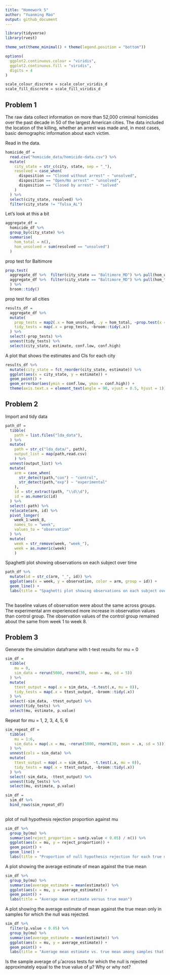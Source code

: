 ```yaml
---
title: "Homework 5"
author: "Yuanming Mao"
output: github_document
---
```


```r
library(tidyverse)
library(rvest)

theme_set(theme_minimal() + theme(legend.position = "bottom"))

options(
  ggplot2.continuous.colour = "viridis",
  ggplot2.continuous.fill = "viridis",
  digits = 4
)

scale_colour_discrete = scale_color_viridis_d
scale_fill_discrete = scale_fill_viridis_d

```

## Problem 1

The raw data collect information on more than 52,000 criminal homicides over the past decade in 50 of the largest American cities. The data included the location of the killing, whether an arrest was made and, in most cases, basic demographic information about each victim.

Read in the data.

```r
homicide_df = 
  read.csv("homicide_data/homicide-data.csv") %>% 
  mutate(
    city_state = str_c(city, state, sep = "_"),
    resolved = case_when(
      disposition == "Closed without arrest" ~ "unsolved",
      disposition == "Open/No arrest" ~ "unsolved",
      disposition == "Closed by arrest" ~ "solved"
    )
  ) %>% 
  select(city_state, resolved) %>% 
  filter(city_state != "Tulsa_AL")
```

Let's look at this a bit

```r
aggregate_df = 
  homicide_df %>% 
  group_by(city_state) %>% 
  summarise(
    hom_total = n(),
    hom_unsolved = sum(resolved == "unsolved")
  )
```

prop test for Baltimore

```r
prop.test(
  aggregate_df %>%  filter(city_state == "Baltimore_MD") %>% pull(hom_unsolved),
  aggregate_df %>%  filter(city_state == "Baltimore_MD") %>% pull(hom_total)
  ) %>% 
  broom::tidy()
```

prop test for all cities

```r
results_df = 
  aggregate_df %>% 
  mutate(
    prop_tests = map2(.x = hom_unsolved, .y = hom_total, ~prop.test(x = .x, n = .y)),
    tidy_tests = map(.x = prop_tests, ~broom::tidy(.x))
  ) %>% 
  select(-prop_tests) %>% 
  unnest(tidy_tests) %>% 
  select(city_state, estimate, conf.low, conf.high)
```

A plot that shows the estimates and CIs for each city

```r
results_df %>% 
  mutate(city_state = fct_reorder(city_state, estimate)) %>% 
  ggplot(aes(x = city_state, y = estimate)) +
  geom_point() +
  geom_errorbar(aes(ymin = conf.low, ymax = conf.high)) +
  theme(axis.text.x = element_text(angle = 90, vjust = 0.5, hjust = 1))
```


## Problem 2

Import and tidy data

```r
path_df = 
  tibble(
    path = list.files("lda_data"),
  ) %>% 
  mutate(
    path = str_c("lda_data/", path),
    output_list = map(path,read.csv)
    ) %>% 
  unnest(output_list) %>% 
  mutate(
    arm = case_when(
      str_detect(path,"con") ~ "control",
      str_detect(path,"exp") ~ "experimental"
    ),
    id = str_extract(path, "\\d\\d"),
    id = as.numeric(id)
  ) %>% 
  select(-path) %>% 
  relocate(arm, id) %>% 
  pivot_longer(
    week_1:week_8,
    names_to = "week",
    values_to = "observation"
  ) %>% 
  mutate(
    week = str_remove(week, "week_"),
    week = as.numeric(week)
    )
```

Spaghetti plot showing observations on each subject over time

```r
path_df %>%
  mutate(id = str_c(arm, "_", id)) %>% 
  ggplot(aes(x = week, y = observation, color = arm, group = id)) + 
  geom_line() +
  labs(title = "Spaghetti plot showing observations on each subject over time")
  
```

The baseline values of observation were about the same across groups. The experimental arm experienced more increase in observation values than control group. The observation values of the control group remained about the same from week 1 to week 8.

## Problem 3

Generate the simulation dataframe with t-test results for mu = 0

```r
sim_df = 
  tibble(
    mu = 0,
    sim_data = rerun(5000, rnorm(30, mean = mu, sd = 5))
  ) %>% 
  mutate(
    ttest_output = map(.x = sim_data, ~t.test(.x, mu = 0)),
    tidy_tests = map(.x = ttest_output, ~broom::tidy(.x))
  ) %>% 
  select(-sim_data, -ttest_output) %>% 
  unnest(tidy_tests) %>% 
  select(mu, estimate, p.value)

```

Repeat for mu = 1, 2, 3, 4, 5, 6

```r
sim_repeat_df =
  tibble(
    mu = 1:6,
    sim_data = map(.x = mu, ~rerun(5000, rnorm(30, mean = .x, sd = 5)))
  ) %>% 
  unnest(cols = sim_data) %>% 
  mutate(
    ttest_output = map(.x = sim_data,  ~t.test(.x, mu = 0)),
    tidy_tests = map(.x = ttest_output, ~broom::tidy(.x))
  ) %>% 
  select(-sim_data, -ttest_output) %>% 
  unnest(tidy_tests) %>% 
  select(mu, estimate, p.value)

sim_df = 
  sim_df %>% 
  bind_rows(sim_repeat_df)
  
```

plot of null hypothesis rejection proportion against mu

```r
sim_df %>% 
  group_by(mu) %>% 
  summarise(reject_proportion = sum(p.value < 0.05) / n()) %>% 
  ggplot(aes(x = mu, y = reject_proportion)) +
  geom_point() +
  geom_line() +
  labs(title = "Proportion of null hypothesis rejection for each true mean")
```

A plot showing the average estimate of mean against the true mean
```r
sim_df %>% 
  group_by(mu) %>% 
  summarise(average_estimate = mean(estimate)) %>% 
  ggplot(aes(x = mu, y = average_estimate)) +
  geom_point() +
  labs(title = "Average mean estimate versus true mean")
```

A plot showing the average estimate of mean against the true mean only in samples for which the null was rejected.

```r
sim_df %>% 
  filter(p.value < 0.05) %>% 
  group_by(mu) %>% 
  summarise(average_estimate = mean(estimate)) %>% 
  ggplot(aes(x = mu, y = average_estimate)) +
  geom_point() +
  labs(title = "Average mean estimate vs. true mean among samples that null was rejected")
```

Is the sample average of μ̂  across tests for which the null is rejected approximately equal to the true value of μ? Why or why not?

